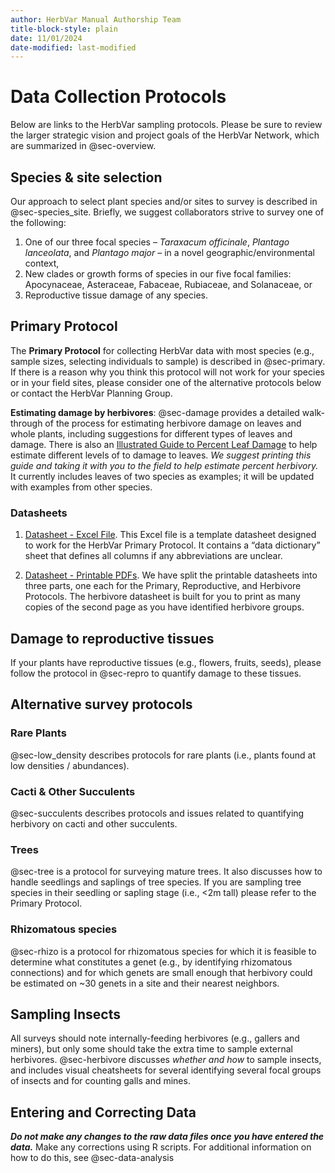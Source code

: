 ```yaml
---
author: HerbVar Manual Authorship Team
title-block-style: plain
date: 11/01/2024
date-modified: last-modified
---
```


# Data Collection Protocols {#sec-protocols-overview}

::: {.callout-important}

Below are links to the HerbVar sampling protocols. Please be sure to review the larger strategic vision and project goals of the HerbVar Network, which are summarized in @sec-overview. 

:::

## Species & site selection

Our approach to select plant species and/or sites to survey is described in @sec-species_site. Briefly, we suggest collaborators strive to survey one of the following:

1. One of our three focal species -- _Taraxacum officinale_, _Plantago lanceolata_, and _Plantago major_ -- in a novel geographic/environmental context, 
2. New clades or growth forms of species in our five focal families: Apocynaceae, Asteraceae, Fabaceae, Rubiaceae, and Solanaceae, or
3. Reproductive tissue damage of any species. 
 

## Primary Protocol

The **Primary Protocol** for collecting HerbVar data with most species (e.g., sample sizes, selecting individuals to sample) is described in @sec-primary. If there is a reason why you think this protocol will not work for your species or in your field sites, please consider one of the alternative protocols below or contact the HerbVar Planning Group.  

**Estimating damage by herbivores**: @sec-damage provides a detailed walk-through of the process for estimating herbivore damage on leaves and whole plants, including suggestions for different types of leaves and damage. There is also an [Illustrated Guide to Percent Leaf Damage](/protocols/Illustrated Guide to Percent Leaf Damage.pdf) to help estimate different levels of to damage to leaves. _We suggest printing this guide and taking it with you to the field to help estimate percent herbivory._ It currently includes leaves of two species as examples; it will be updated with examples from other species.  

### Datasheets

1. [Datasheet - Excel File](protocols/HerbVar_Datasheet_Template.xlsx). This Excel file is a template datasheet designed to work for the HerbVar Primary Protocol. It contains a "data dictionary" sheet that defines all columns if any abbreviations are unclear.

2. [Datasheet - Printable PDFs](https://drive.google.com/drive/folders/10-9xPm9yOAvGCtL3dmVaoz7ODI1fghYG?usp=sharing). We have split the printable datasheets into three parts, one each for the Primary, Reproductive, and Herbivore Protocols. The herbivore datasheet is built for you to print as many copies of the second page as you have identified herbivore groups.


## Damage to reproductive tissues

If your plants have reproductive tissues (e.g., flowers, fruits, seeds), please follow the protocol in @sec-repro to quantify damage to these tissues.  

## Alternative survey protocols

### **Rare Plants** 

@sec-low_density describes protocols for rare plants (i.e., plants found at low densities / abundances).  

### **Cacti & Other Succulents** 

@sec-succulents describes protocols and issues related to quantifying herbivory on cacti and other succulents.  

### **Trees** 

@sec-tree is a protocol for surveying mature trees. It also discusses how to handle seedlings and saplings of tree species. If you are sampling tree species in their seedling or sapling stage (i.e., <2m tall) please refer to the Primary Protocol.

### **Rhizomatous species** 

@sec-rhizo is a protocol for rhizomatous species for which it is feasible to determine what constitutes a genet (e.g., by identifying rhizomatous connections) and for which genets are small enough that herbivory could be estimated on ~30 genets in a site and their nearest neighbors.

## Sampling Insects

All surveys should note internally-feeding herbivores (e.g., gallers and miners), but only some should take the extra time to sample external herbivores. @sec-herbivore discusses *whether and how* to sample insects, and includes visual cheatsheets for several identifying several focal groups of insects and for counting galls and mines.

## Entering and Correcting Data

***Do not make any changes to the raw data files once you have entered the data.*** Make any corrections using R scripts. For additional information on how to do this, see @sec-data-analysis
